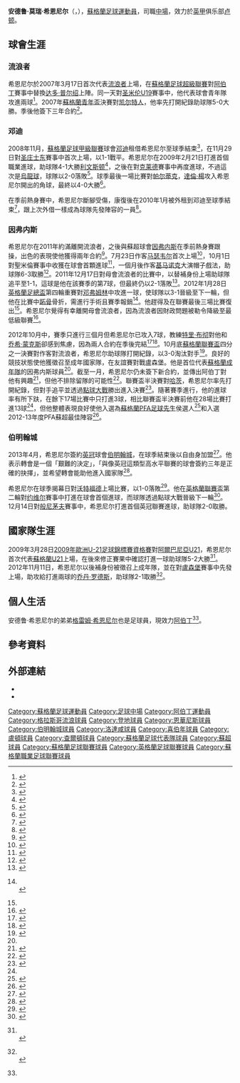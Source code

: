 {{noteTA
|G1=Football
|G2=FAcup
|G3=EPL
|G4=蘇超
|T=zh-hans:安德鲁·辛尼尔; zh-hk:安德魯·史軒尼;
|1=zh-hans:安德鲁·辛尼尔; zh-hk:安德魯·史軒尼;
|2=zh-hans:辛尼尔; zh-hk:史軒尼;
|3=zh-hans:乔丹·罗德斯; zh-hk:佐丹·羅迪斯;
}}
{{Infobox football biography
| name = 安德魯·史軒尼<br >''Andrew Shinnie''
| fullname = Andrew Murray Shinnie
| image               = Andrew Shinnie.jpg
| image_size          = 200
| caption = 
| height = {{height|ft=5|in=11}}
| birth_date = {{birth date and age|df=y|1989|7|17}}
| birth_place = [[蘇格蘭|蘇格蘭]][[亞伯丁|亞伯丁]]
| currentclub         = [[查尔顿竞技足球俱乐部|查尔顿]] 
| clubnumber          = 12
| position = [[中場_(足球)|攻擊中場]]
| years1 = 2006–2011 | clubs1 = [[流浪者足球俱乐部|流浪者]]                 | caps1 = 2  | goals1 = 0
| years2 = 2008–2009 | clubs2 = → [[邓迪足球俱乐部|邓迪]]          | caps2 = 20 | goals2 = 1
| years3 = 2010      | clubs3 = → [[邓迪足球俱乐部|邓迪]]          | caps3 = 12 | goals3 = 0
| years4 = 2011–2013 | clubs4 = [[因弗内斯足球俱乐部|因弗内斯]]         | caps4 = 57 | goals4 = 19
| years5 = 2013–2018 | clubs5 = [[伯明翰足球會|伯明翰]]                           | caps5 = 67 | goals5 = 4
| years6 = 2016     | clubs6 = →[[罗瑟勒姆足球俱乐部|罗瑟勒姆]] | caps6 = 3 | goals6 = 0
| years7 = 2016–2017     | clubs7 = →[[希伯尼安足球俱乐部|希伯尼安]] | caps7 = 27 | goals7 = 1
| years8 = 2017–2018     | clubs8 = →[[卢顿足球俱乐部|卢顿]] | caps8 = 28 | goals8 = 1
| years9 = 2018–2021 | clubs9 = [[卢顿足球俱乐部|卢顿]]                                     | caps9 = 62 | goals9 = 5
| years10 = 2020     | clubs10 = →[[查尔顿竞技足球俱乐部|查尔顿]]                               | caps10 = 16 | goals10 = 2
| years11 = 2021–   | clubs11 = [[查尔顿竞技足球俱乐部|查尔顿]]                               | caps11 = 8 | goals11 = 1
| nationalyears1 = 2007      | nationalteam1 = [[蘇格蘭19歲以下足球代表隊|蘇格蘭U19]] | nationalcaps1 = 4 | nationalgoals1 = 0
| nationalyears2 = 2009–2010 | nationalteam2 = [[蘇格蘭21歲以下足球代表隊|蘇格蘭U21]] | nationalcaps2 = 3 | nationalgoals2 = 1
| nationalyears3 = 2012      | nationalteam3 = [[蘇格蘭足球代表隊|蘇格蘭]]              | nationalcaps3 = 1 | nationalgoals3 = 0
| club-update = 11:08, 19 January 2014 (UTC)
| nationalteam-update = 11:08, 19 January 2014 (UTC)
}}

'''安德鲁·莫瑞·希恩尼尔'''（{{lang-en|'''Andrew Murray Shinnie'''}}，{{bd|1989年|7月17日|catIdx=F}}），[[蘇格蘭|蘇格蘭]][[足球|足球]][[運動員|運動員]]，司職[[中場_(足球)|中場]]，效力於[[英格蘭足球甲級聯賽|英甲]]俱乐部[[卢顿足球俱乐部|卢顿]]。

==球會生涯==
===流浪者===
希恩尼尔於2007年3月17日首次代表[[流浪者足球俱乐部|流浪者]]上場，在[[蘇格蘭足球超級聯賽|蘇格蘭足球超級聯賽]]對[[阿伯丁足球俱乐部|阿伯丁]]賽事中替換[[达多·普尔绍|达多·普尔绍]]上陣。同一天對[[圣米伦足球俱乐部|圣米伦U19]]賽事中，他代表球會青年隊攻進兩球<ref>{{cite web |url=http://www.rangers.co.uk/match/match-reports/2006-07/item/2055-rangers-3-0-aberdeen |title=Rangers 3–0 Aberdeen |author=Smith, Neil |publisher=Rangers F.C |date=17 March 2007 |accessdate=7 July 2013 |deadurl=yes |archiveurl=https://web.archive.org/web/20131111020102/http://www.rangers.co.uk/match/match-reports/2006-07/item/2055-rangers-3-0-aberdeen |archivedate=2013年11月11日 }}</ref>。2007年[[蘇格蘭青年盃|蘇格蘭青年盃]]決賽對[[凯尔特人足球俱乐部|凯尔特人]]，他率先打開紀錄助球隊5-0大勝。季後他簽下三年合約<ref>{{cite web |url=http://www.rangers.premiumtv.co.uk/page/ReserveDetail/0,,5~1067117,00.html |archiveurl=https://web.archive.org/web/20070707015030/http://www.rangers.premiumtv.co.uk/page/ReserveDetail/0,,5~1067117,00.html |title=New deal for Shinnie |publisher=Rangers F.C |date=4 July 2007 |archivedate=2007-07-07 |access-date=2014-03-08 |dead-url=yes }}</ref>。

===邓迪===
2008年11月，[[蘇格蘭足球甲級聯賽|蘇格蘭足球甲級聯賽]]球會[[邓迪足球俱乐部|邓迪]]租借希恩尼尔至球季結束<ref>{{cite news |url=http://news.bbc.co.uk/sport1/hi/football/7738286.stm |title=Shinnie moves to Dundee on loan |publisher=BBC Sport |date=19 November 2008 |accessdate=28 October 2013}}</ref>，在11月29日對[[圣庄士东足球俱乐部|圣庄士东]]賽事中首次上場，以1-1戰平。希恩尼尔在2009年2月21日打進首個職業進球，助球隊4-1大勝[[利文斯顿足球俱乐部|利文斯顿]]<ref>{{cite news |title=Division 1: Dundee 4 Livingston 1 |url=http://www.dailyrecord.co.uk/sport/football/division-1-dundee-4-livingston-1011066 |author=Haggerty, Anthony |newspaper=Daily Record |location=Glasgow |date=23 February 2009 |accessdate=7 July 2013 |archive-date=2019-12-06 |archive-url=https://web.archive.org/web/20191206131836/https://www.dailyrecord.co.uk/sport/football/division-1-dundee-4-livingston-1011066 |dead-url=no }}</ref>，之後在對[[克莱德足球俱乐部|克莱德]]賽事中再度進球，不過這次是[[烏龍球|烏龍球]]，球隊以2-0落敗<ref name=sb0809>{{cite web |url=http://www.soccerbase.com/players/player.sd?player_id=46365&season_id=138 |title=Games played by Andrew Shinnie in 2008/2009 |work=Soccerbase |publisher=Centurycomm |accessdate=7 July 2013 |archive-date=2019-12-05 |archive-url=https://web.archive.org/web/20191205210648/https://www.soccerbase.com/players/player.sd?player_id=46365&season_id=138 |dead-url=no }}</ref>。球季最後一場比賽對[[帕尔蒂克足球俱乐部|帕尔蒂克]]，[[達倫·楊_(足球員)|達倫·楊]]攻入希恩尼尔開出的角球，最終以4-0大勝<ref>{{cite news |title=Dundee 4–0 Partick Thistle |url=http://www.scotsman.com/sport/dundee-4-0-partick-thistle-1-1352644 |newspaper=The Scotsman |date=9 May 2009 |accessdate=7 July 2013 |archive-date=2019-12-05 |archive-url=https://web.archive.org/web/20191205005557/https://www.scotsman.com/sport/dundee-4-0-partick-thistle-1-1352644 |dead-url=no }}</ref>。

在季前熱身賽中，希恩尼尔斷腳受傷，康復後在2010年1月被外租到邓迪至球季結束<ref>{{cite news |url=http://www.pressandjournal.co.uk/Article.aspx/1582002 |title=Shinnie returns to Dundee on loan |newspaper=Press and Journal |location=Aberdeen |date=29 January 2010 |accessdate=7 July 2013 |archive-date=2013-10-29 |archive-url=https://web.archive.org/web/20131029200958/http://www.pressandjournal.co.uk/Article.aspx/1582002 |dead-url=no }}</ref>，跟上次外借一樣成為球隊先發陣容的一員<ref>{{cite news |url=http://news.bbc.co.uk/sport1/hi/football/8709300.stm |title=Dundee sign Morton defender Dominic Shimmin |publisher=BBC Sport |date=27 May 2010 |accessdate=28 October 2013}}</ref>。

===因弗内斯===
希恩尼尔在2011年約滿離開流浪者，之後與蘇超球會[[因弗内斯足球俱乐部|因弗内斯]]在季前熱身賽跟操，出色的表現使他獲得兩年合約<ref name="Shinnie Joins Inverness">{{cite news |url=http://www.bbc.co.uk/sport/0/football/14032207 |title=Andrew Shinnie and Josh Meekings to join Inverness |publisher=BBC Sport |date=5 July 2011 |accessdate=7 July 2013 |archive-date=2013-10-17 |archive-url=https://web.archive.org/web/20131017154008/http://www.bbc.co.uk/sport/0/football/14032207 |dead-url=no }}</ref>。7月23日作客[[马瑟韦尔足球俱乐部|马瑟韦尔]]首次上場<ref>{{cite news |url=http://www.inverness-courier.co.uk/Sport/Football/ICT-crash-to-opening-day-defeat.htm |title=ICT crash to opening day defeat |newspaper=Inverness Courier |date=25 July 2011 |accessdate=7 July 2013 |archive-url=https://web.archive.org/web/20140308132456/http://www.inverness-courier.co.uk/Sport/Football/ICT-crash-to-opening-day-defeat.htm |archive-date=2014-03-08 |dead-url=yes }}</ref>，10月1日對聖米倫賽事中收獲在球會首顆進球<ref name=sb1112>{{cite web |url=http://www.soccerbase.com/players/player.sd?player_id=46365&season_id=141 |title=Games played by Andrew Shinnie in 2011/2012 |work=Soccerbase |publisher=Centurycomm |accessdate=7 July 2013 |archive-date=2019-12-05 |archive-url=https://web.archive.org/web/20191205134827/https://www.soccerbase.com/players/player.sd?player_id=46365&season_id=141 |dead-url=no }}</ref>，一個月後作客[[基马诺克足球俱乐部|基马诺克]]大演帽子戲法，助球隊6-3取勝<ref>{{cite news |url=http://news.bbc.co.uk/sport1/hi/football/15504498.stm |title=Kilmarnock 3–6 Inverness |author=Murray. Keir |publisher=BBC Sport |date=5 November 2011 |accessdate=7 July 2013}}</ref>。2011年12月17日對母會流浪者的比賽中，以替補身份上場助球隊追平至1-1，這球是他在該賽季的第7球，但最終仍以2-1落敗<ref>{{cite news |url=http://www.dailymail.co.uk/sport/football/article-2075458/Rangers-2-Inverness-1-Sub-Lafferty-keeps-nerve-Gers-roll.html |title=Rangers 2 Inverness 1: Sub Lafferty keeps his nerve to keep Gers on a roll |website=Mail Online |date=17 December 2011 |accessdate=7 July 2013 |archive-date=2021-02-27 |archive-url=https://web.archive.org/web/20210227105411/https://www.dailymail.co.uk/sport/football/article-2075458/Rangers-2-Inverness-1-Sub-Lafferty-keeps-nerve-Gers-roll.html |dead-url=no }}</ref>。2012年1月28日[[英格蘭足總盃|英格蘭足總盃]]第四輪重賽對[[邓弗姆林足球俱乐部|邓弗姆林]]中攻進一球，使球隊以3-1晉級至下一輪，但他在比賽中[[跖骨|跖骨]]骨折，需進行手術且賽季報銷<ref>{{cite news |url=http://www.bbc.co.uk/sport/0/football/16501189 |title=Dunfermline Athletic 1–3 Inverness CT |author=Lindsay, Clive |publisher=BBC Sport |date=18 January 2012 |accessdate=7 July 2013 |archive-date=2014-02-28 |archive-url=https://web.archive.org/web/20140228220711/http://www.bbc.co.uk/sport/0/football/16501189 |dead-url=no }}<br />{{cite news |url=http://www.pressandjournal.co.uk/Article.aspx/2630350 |title=Season over for Shinnie after op |author=Kasiewicz, Stephen |newspaper=Press and Journal |location=Aberdeen |date=8 February 2012 |accessdate=7 July 2013 |archive-date=2014-03-08 |archive-url=https://web.archive.org/web/20140308120345/http://www.pressandjournal.co.uk/Article.aspx/2630350 |dead-url=no }}</ref>。他趕得及在聯賽最後三場比賽復出<ref name=sb1112/>。希恩尼尔覺得有幸離開母會流浪者，因為流浪者因財政問題被勒令降級至最低級聯賽<ref>{{cite news|title=Former Rangers starlet thankful he quit the club for Inverness|url=http://sport.stv.tv/football/112171-former-rangers-starlet-thanks-his-luck-he-quit-the-club-for-inverness/|publisher=STV Sport|date=24 July 2012|accessdate=24 July 2012|archive-url=https://web.archive.org/web/20140308124736/http://sport.stv.tv/football/112171-former-rangers-starlet-thanks-his-luck-he-quit-the-club-for-inverness/|archive-date=2014-03-08|dead-url=yes}}</ref>。

2012年10月中，賽季只進行三個月但希恩尼尔已攻入7球，教練[[特里·布彻|特里·布彻]]對他和[[乔希·蒙克斯|乔希·蒙克斯]]卻感到焦慮，因為兩人合約在季後完結<ref name=sb1213>{{cite web |url=http://www.soccerbase.com/players/player.sd?player_id=46365&season_id=142 |title=Games played by Andrew Shinnie in 2012/2013 |work=Soccerbase |publisher=Centurycomm |accessdate=7 July 2013 |archive-date=2019-12-06 |archive-url=https://web.archive.org/web/20191206153440/https://www.soccerbase.com/players/player.sd?player_id=46365&season_id=142 |dead-url=no }}</ref><ref>{{cite news |title=Terry Butcher bids to tie down Caley Thistle stars |url=http://www.dailyrecord.co.uk/sport/football/football-transfer-news/terry-butcher-bids-to-tie-down-1400033 |author=Fraser, Alasdair |newspaper=Daily Record |location=Glasgow |date=26 October 2012 |accessdate=7 July 2013 |archive-date=2019-12-07 |archive-url=https://web.archive.org/web/20191207054305/https://www.dailyrecord.co.uk/sport/football/football-transfer-news/terry-butcher-bids-to-tie-down-1400033 |dead-url=no }}</ref>。10月底[[蘇格蘭聯賽盃|蘇格蘭聯賽盃]]四分之一決賽對作客對流浪者，希恩尼尔助球隊打開紀錄，以3-0淘汰對手<ref>{{cite news |url=http://www.heraldscotland.com/sport/football/rangers-0-inverness-ct-3-end-of-ibrox-cup-dream.1351723898 |title=Rangers 0 Inverness CT 3: end of Ibrox cup dream |newspaper=The Herald |location=Glasgow |date=31 October 2012 |accessdate=8 July 2013 |archive-date=2012-12-28 |archive-url=https://web.archive.org/web/20121228020922/http://www.heraldscotland.com/sport/football/rangers-0-inverness-ct-3-end-of-ibrox-cup-dream.1351723898 |dead-url=no }}</ref>。良好的競技狀態使他獲徵召至成年國家隊，在友誼賽對戰盧森堡。他是首位代表[[蘇格蘭足球代表隊|蘇格蘭成年隊]]的因弗内斯球員<ref name=ScotDebut/>。截至一月，希恩尼尔仍未簽下新合約，並傳出阿伯丁對他有興趣<ref>{{cite news |title=Craig Brown set to bid for Caley Thistle star Andrew Shinnie this summer |url=http://www.dailyrecord.co.uk/sport/football/football-news/aberdeen-set-to-bid-for-andrew-shinnie-1548993 |newspaper=Daily Record |location=Glasgow |date=22 January 2013 |accessdate=1 February 2013 |archive-date=2019-12-05 |archive-url=https://web.archive.org/web/20191205214301/https://www.dailyrecord.co.uk/sport/football/football-news/aberdeen-set-to-bid-for-andrew-shinnie-1548993 |dead-url=no }}</ref>，但他不排除留隊的可能性<ref>{{cite news |title=Inverness CT's Andrew Shinnie could stay despite Dons link |url=http://www.bbc.co.uk/sport/0/football/21151306 |publisher=BBC Sport |date=22 January 2013 |accessdate=1 February 2013 |archive-date=2013-10-17 |archive-url=https://web.archive.org/web/20131017154004/http://www.bbc.co.uk/sport/0/football/21151306 |dead-url=no }}</ref>。聯賽盃半決賽對[[哈茨足球俱乐部|哈茨]]，希恩尼尔率先打開紀錄，但對手追平並透過[[互射十二碼|點球大戰]]勝出進入決賽<ref>{{cite news |url=http://www.telegraph.co.uk/sport/football/competitions/scottish-league-cup/9829217/Inverness-1-Hearts-1-match-report.html |title=Inverness 1 Hearts 1: match report |author=Grahame, Ewing |newspaper=The Telegraph |date=26 January 2013 |accessdate=8 July 2013 |archive-date=2019-12-06 |archive-url=https://web.archive.org/web/20191206184211/https://www.telegraph.co.uk/sport/football/competitions/scottish-league-cup/9829217/Inverness-1-Hearts-1-match-report.html |dead-url=no }}</ref>。隨著賽季進行，他的進球率有所下趺，在餘下17場比賽中只打進3球，相比聯賽盃半決賽前他在28場比賽打進13球<ref name=sb1213/>，但他整體表現良好使他入選為[[蘇格蘭PFA足球先生|蘇格蘭PFA足球先生]]侯選人<ref>{{cite news |url=http://www.bbc.co.uk/sport/0/football/22276619 |title=Griffiths, Higdon, Shinnie & McGinn on SPFA shortlist |publisher=BBC Sport |date=24 April 2013 |accessdate=24 April 2013 |archive-date=2016-01-24 |archive-url=https://web.archive.org/web/20160124182024/http://www.bbc.co.uk/sport/0/football/22276619 |dead-url=no }}</ref>和入選2012-13年度PFA蘇超最佳陣容<ref>{{cite web |title=PFA Scotland Teams of the Year |url=http://pfascotland.co.uk/2013/news/pfa-scotland-teams-of-the-year/ |author=Ross, Jack |publisher=PFA Scotland |date=2 May 2013 |accessdate=31 July 2013 |archive-date=2016-03-30 |archive-url=https://web.archive.org/web/20160330175004/http://pfascotland.co.uk/2013/news/pfa-scotland-teams-of-the-year/ |dead-url=yes }}</ref>。

===伯明翰城===
2013年4月，希恩尼尔簽約[[英格蘭足球冠軍聯賽|英冠]]球會[[伯明翰足球會|伯明翰城]]，在球季結束後以自由身加盟<ref>{{cite news |url=http://sport.stv.tv/football/clubs/inverness/222417-birmingham-city-agree-pre-contract-deal-with-andrew-shinnie/ |title=Birmingham City agree pre-contract deal with Andrew Shinnie |publisher=STV |date=22 April 2013 |accessdate=22 April 2013 |archive-url=https://web.archive.org/web/20131111014408/http://sport.stv.tv/football/clubs/inverness/222417-birmingham-city-agree-pre-contract-deal-with-andrew-shinnie/ |archive-date=2013-11-11 |dead-url=yes }}</ref>。他表示轉會是一個「艱難的決定」，「與像英冠這類型高水平聯賽的球會簽約三年是正確的抉擇」，並希望轉會能助他進入國家隊<ref>{{cite news |url=http://www1.skysports.com/football/news/11694/8670543/Birmingham-new-boy-Andrew-Shinnie-admits-it-was-tough-to-leave-Inverness |title=Birmingham new boy Andrew Shinnie admits it was tough to leave Inverness |publisher=Sky Sports |date=27 April 2013 |accessdate=3 May 2013 |first=Pete |last=O'Rourke |archive-date=2020-03-14 |archive-url=https://web.archive.org/web/20200314223454/https://www.skysports.com/football/news/11694/8670543/birmingham-new-boy-andrew-shinnie-admits-it-was-tough-to-leave-inverness |dead-url=no }}</ref>。

希恩尼尔在球季揭幕日對[[沃特福德足球俱乐部|沃特福德]]上場比賽，以1-0落敗<ref name=sb1314>{{cite web |url=http://www.soccerbase.com/players/player.sd?player_id=46365&season_id=143 |title=Games played by Andrew Shinnie in 2013/2014 |work=Soccerbase |publisher=Centurycomm |accessdate=19 January 2014 |archive-date=2016-03-04 |archive-url=https://web.archive.org/web/20160304092723/http://www.soccerbase.com/players/player.sd?player_id=46365&season_id=143 |dead-url=no }}</ref>。他在[[英格蘭聯賽盃|英格蘭聯賽盃]]第二輪對[[约维尔足球俱乐部|约维尔]]賽事中打進在球會首個進球，而球隊透過點球大戰晉級下一輪<ref>{{cite news |url=http://www.telegraph.co.uk/sport/football/competitions/league-cup/10269825/Yeovil-Town-3-Birmingham-City-3-pens-2-3-match-report.html |title=Yeovil Town 3 Birmingham City 3 (pens 2–3): match report |newspaper=Daily Telegraph |date=27 August 2013 |accessdate=4 September 2013 |archive-date=2019-12-06 |archive-url=https://web.archive.org/web/20191206084831/https://www.telegraph.co.uk/sport/football/competitions/league-cup/10269825/Yeovil-Town-3-Birmingham-City-3-pens-2-3-match-report.html |dead-url=no }}</ref>。12月14日對[[般尼茅夫足球會|般尼茅夫]]賽事中，希恩尼尔打進首個英冠聯賽進球，助球隊2-0取勝。

==國家隊生涯==
2009年3月28日[[2009年歐洲U-21足球錦標賽|2009年歐洲U-21足球錦標賽資格賽]]對[[阿爾巴尼亞21歲以下國家足球隊|阿爾巴尼亞U21]]，希恩尼尔首次代表[[蘇格蘭21歲以下足球代表隊|蘇格蘭U21]]上場，在後來修正賽果中確認打進一球助球隊5-2大勝<ref>{{cite web |url=http://www.scottishfa.co.uk/football_player_profile.cfm?page=2492&playerID=42283&squadID=5 |title=Andrew Shinnie: U21 squad matches |publisher=Scottish Football Association |accessdate=8 July 2013 |archive-date=2017-02-27 |archive-url=https://web.archive.org/web/20170227154510/http://www.scottishfa.co.uk/football_player_profile.cfm?page=2492&playerID=42283&squadID=5 |dead-url=no }}<br />{{cite web |url=http://www.uefa.com/news/newsid=813737.html |title=Scots turn on the style against Albania |publisher=UEFA |date=1 April 2009 |accessdate=8 July 2013 |archive-date=2017-02-27 |archive-url=https://web.archive.org/web/20170227150051/http://www.uefa.com/news/newsid=813737.html |dead-url=no }}</ref>。2012年11月11日，希恩尼尔以後補身份被徵召上成年隊，並在對[[盧森堡國家足球隊|盧森堡]]賽事中先發上場，助攻給打進兩球的[[乔丹·罗德斯|乔丹·罗德斯]]，助球隊2-1取勝<ref name=ScotDebut>{{cite news |url=http://www.inverness-courier.co.uk/News/Caley-Thistle-star-given-Scotland-call-up-11112012.htm |title=Caley Thistle star given Scotland call-up |newspaper=Inverness Courier |date=11 November 2012 |accessdate=8 July 2013 |archive-url=https://web.archive.org/web/20140308121226/http://www.inverness-courier.co.uk/News/Caley-Thistle-star-given-Scotland-call-up-11112012.htm |archive-date=2014-03-08 |dead-url=yes }}<br />{{cite news |url=http://www.heraldscotland.com/sport/football/luxembourg-1-scotland-2-jordan-shows-rhodes-ahead.1352929254 |title=Luxembourg 1 Scotland 2: Jordan shows Rhodes ahead |newspaper=The Herald |location=Glasgow |date=14 November 2012 |accessdate=8 July 2013 }}</ref>。

==個人生活==
安德鲁·希恩尼尔的弟弟[[格雷姆·希恩尼尔|格雷姆·希恩尼尔]]也是足球員，現效力[[阿伯丁足球俱乐部|阿伯丁]]<ref name="Shinnie Joins Inverness"/>。

==參考資料==
{{reflist|2}}

==外部連結==
*{{soccerbase|id=46365|name=安德鲁·希恩尼尔}}
*{{SFA Profile|id=42283|name=安德鲁·希恩尼尔}}


{{DEFAULTSORT:Shinnie, Andrew}}
[[Category:蘇格蘭足球運動員|Category:蘇格蘭足球運動員]]
[[Category:足球中場|Category:足球中場]]
[[Category:阿伯丁運動員|Category:阿伯丁運動員]]
[[Category:格拉斯哥流浪球員|Category:格拉斯哥流浪球員]]
[[Category:登地球員|Category:登地球員]]
[[Category:恩華尼斯球員|Category:恩華尼斯球員]]
[[Category:伯明翰城球員|Category:伯明翰城球員]]
[[Category:洛達咸球員|Category:洛達咸球員]]
[[Category:喜伯年球員|Category:喜伯年球員]]
[[Category:盧頓球員|Category:盧頓球員]]
[[Category:查爾頓球員|Category:查爾頓球員]]
[[Category:蘇格蘭足球代表隊球員|Category:蘇格蘭足球代表隊球員]]
[[Category:蘇超球員|Category:蘇超球員]]
[[Category:蘇格蘭足球聯賽球員|Category:蘇格蘭足球聯賽球員]]
[[Category:英格蘭足球聯賽球員|Category:英格蘭足球聯賽球員]]
[[Category:蘇格蘭職業足球聯賽球員|Category:蘇格蘭職業足球聯賽球員]]